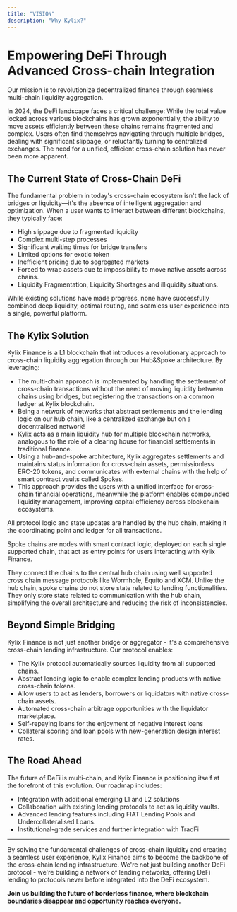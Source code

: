 ```yaml
---
title: "VISION"
description: "Why Kylix?"
---
```


# Empowering DeFi Through Advanced Cross-chain Integration

Our mission is to revolutionize decentralized finance through seamless multi-chain liquidity aggregation.

In 2024, the DeFi landscape faces a critical challenge: While the total value locked across various blockchains has grown exponentially, the ability to move assets efficiently between these chains remains fragmented and complex. Users often find themselves navigating through multiple bridges, dealing with significant slippage, or reluctantly turning to centralized exchanges. The need for a unified, efficient cross-chain solution has never been more apparent.

## The Current State of Cross-Chain DeFi

The fundamental problem in today's cross-chain ecosystem isn't the lack of bridges or liquidity—it's the absence of intelligent aggregation and optimization. When a user wants to interact between different blockchains, they typically face:

- High slippage due to fragmented liquidity
- Complex multi-step processes
- Significant waiting times for bridge transfers
- Limited options for exotic token
- Inefficient pricing due to segregated markets
- Forced to wrap assets due to impossibility to move native assets across chains.
- Liquidity Fragmentation, Liquidity Shortages and illiquidity situations.

While existing solutions have made progress, none have successfully combined deep liquidity, optimal routing, and seamless user experience into a single, powerful platform.

## The Kylix Solution

Kylix Finance is a L1 blockchain that introduces a revolutionary approach to cross-chain liquidity aggregation through our Hub&Spoke architecture. By leveraging:

- The multi-chain approach is implemented by handling the settlement of cross-chain transactions without the need of moving liquidity between chains using bridges, but registering the transactions on a common ledger at Kylix blockchain.
- Being a network of networks that abstract settlements and the lending logic on our hub chain, like a centralized exchange but on a decentralised network!
- Kylix acts as a main liquidity hub for multiple blockchain networks, analogous to the role of a clearing house for financial settlements in traditional finance.
- Using a hub-and-spoke architecture, Kylix aggregates settlements and maintains status information for cross-chain assets, permissionless ERC-20 tokens, and communicates with external chains with the help of smart contract vaults called Spokes.
- This approach provides the users with a unified interface for cross-chain financial operations, meanwhile the platform enables compounded liquidity management, improving capital efficiency across blockchain ecosystems.

All protocol logic and state updates are handled by the hub chain, making it the coordinating point and ledger for all transactions.

Spoke chains are nodes with smart contract logic, deployed on each single supported chain, that act as entry points for users interacting with Kylix Finance.

They connect the chains to the central hub chain using well supported cross chain message protocols like Wormhole, Equito and XCM. Unlike the hub chain, spoke chains do not store state related to lending functionalities. They only store state related to communication with the hub chain, simplifying the overall architecture and reducing the risk of inconsistencies.

## Beyond Simple Bridging

Kylix Finance is not just another bridge or aggregator - it's a comprehensive cross-chain lending infrastructure. Our protocol enables:

- The Kylix protocol automatically sources liquidity from all supported chains.
- Abstract lending logic to enable complex lending products with native cross-chain tokens.
- Allow users to act as lenders, borrowers or liquidators with native cross-chain assets.
- Automated cross-chain arbitrage opportunities with the liquidator marketplace.
- Self-repaying loans for the enjoyment of negative interest loans
- Collateral scoring and loan pools with new-generation design interest rates.

## The Road Ahead

The future of DeFi is multi-chain, and Kylix Finance is positioning itself at the forefront of this evolution. Our roadmap includes:

- Integration with additional emerging L1 and L2 solutions
- Collaboration with existing lending protocols to act as liquidity vaults.
- Advanced lending features including FIAT Lending Pools and Undercollateralised Loans.
- Institutional-grade services and further integration with TradFi

---

By solving the fundamental challenges of cross-chain liquidity and creating a seamless user experience,
Kylix Finance aims to become the backbone of the cross-chain lending infrastructure. We're not just building another DeFi protocol - we're building a network of lending networks, offering DeFi lending to protocols never before integrated into the DeFi ecosystem.

**Join us building the future of borderless finance, where blockchain boundaries disappear and opportunity reaches everyone.**
